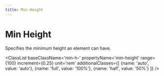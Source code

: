 ```yaml
---
title: Min Height
---
```



# Min Height

Specifies the minimum height an element can have.

<ClassList 
  baseClassName='min-h-' 
  propertyName='min-height' 
  range={100} 
  increment={0.25} 
  unit='rem' 
  additionalClasses={[
    {name: 'auto', value: 'auto'},
    {name: 'full', value: '100%'},
    {name: 'half', value: '50%'}
  ]} 
/>